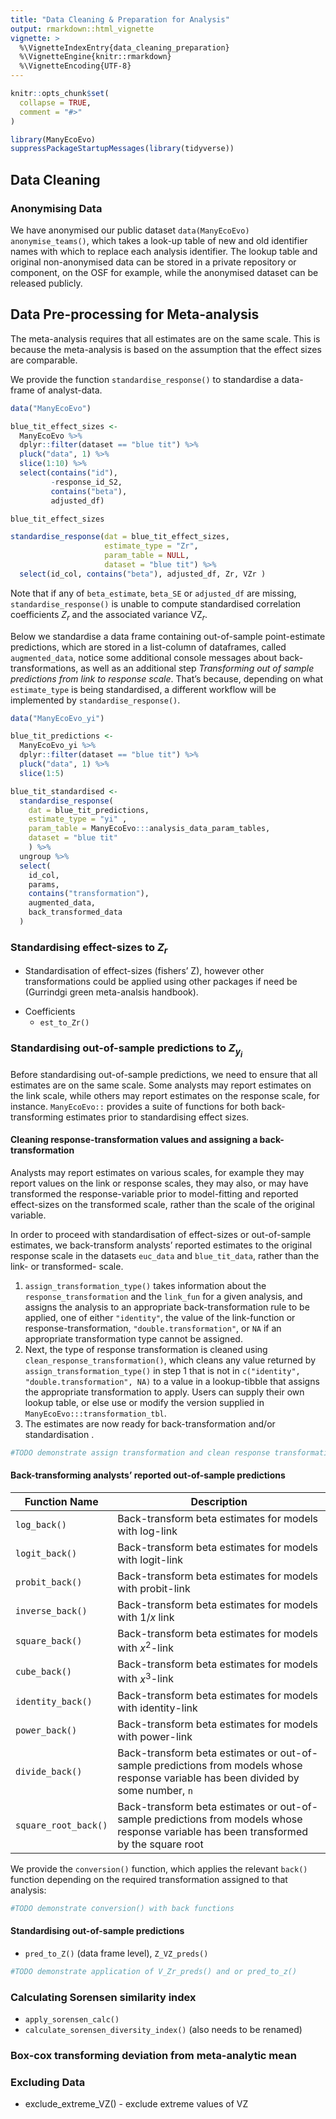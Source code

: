 ```yaml
---
title: "Data Cleaning & Preparation for Analysis"
output: rmarkdown::html_vignette
vignette: >
  %\VignetteIndexEntry{data_cleaning_preparation}
  %\VignetteEngine{knitr::rmarkdown}
  %\VignetteEncoding{UTF-8}
---
```


```r
knitr::opts_chunk$set(
  collapse = TRUE,
  comment = "#>"
)
```

```r
library(ManyEcoEvo)
suppressPackageStartupMessages(library(tidyverse))
```

## Data Cleaning

### Anonymising Data

We have anonymised our public dataset `data(ManyEcoEvo)` `anonymise_teams()`, which takes a look-up table of new and old identifier names with which to replace each analysis identifier. The lookup table and original non-anonymised data can be stored in a private repository or component, on the OSF for example, while the anonymised dataset can be released publicly.

## Data Pre-processing for Meta-analysis

The meta-analysis requires that all estimates are on the same scale. This is because the meta-analysis is based on the assumption that the effect sizes are comparable.

We provide the function `standardise_response()` to standardise a data-frame of analyst-data.

```r

data("ManyEcoEvo")

blue_tit_effect_sizes <- 
  ManyEcoEvo %>% 
  dplyr::filter(dataset == "blue tit") %>% 
  pluck("data", 1) %>% 
  slice(1:10) %>% 
  select(contains("id"), 
         -response_id_S2,
         contains("beta"), 
         adjusted_df)

blue_tit_effect_sizes

standardise_response(dat = blue_tit_effect_sizes, 
                     estimate_type = "Zr",
                     param_table = NULL, 
                     dataset = "blue tit") %>% 
  select(id_col, contains("beta"), adjusted_df, Zr, VZr )
```

Note that if any of `beta_estimate`, `beta_SE` or `adjusted_df` are missing, `standardise_response()` is unable to compute standardised correlation coefficients $Z_r$ and the associated variance $\text{VZ}_r$.

Below we standardise a data frame containing out-of-sample point-estimate predictions, which are stored in a list-column of dataframes, called `augmented_data`, notice some additional console messages about back-transformations, as well as an additional step *Transforming out of sample predictions from link to response scale*. That's because, depending on what `estimate_type` is being standardised, a different workflow will be implemented by `standardise_response()`.

```r
data("ManyEcoEvo_yi")

blue_tit_predictions <- 
  ManyEcoEvo_yi %>% 
  dplyr::filter(dataset == "blue tit") %>% 
  pluck("data", 1) %>% 
  slice(1:5)

blue_tit_standardised <- 
  standardise_response(
    dat = blue_tit_predictions, 
    estimate_type = "yi" ,
    param_table = ManyEcoEvo:::analysis_data_param_tables, 
    dataset = "blue tit"
    ) %>% 
  ungroup %>% 
  select(
    id_col,
    params, 
    contains("transformation"), 
    augmented_data, 
    back_transformed_data
  )


```

### Standardising effect-sizes to $Z_r$ {#sec-standardisation}

-   Standardisation of effect-sizes (fishers' Z), however other transformations could be applied using other packages if need be (Gurrindgi green meta-analsis handbook).

```{=html}
<!-- -->
```
-   Coefficients
    -   `est_to_Zr()`

### Standardising out-of-sample predictions to $Z_{y_i}$

Before standardising out-of-sample predictions, we need to ensure that all estimates are on the same scale. Some analysts may report estimates on the link scale, while others may report estimates on the response scale, for instance. `ManyEcoEvo::` provides a suite of functions for both back-transforming estimates prior to standardising effect sizes.

#### Cleaning response-transformation values and assigning a back-transformation

Analysts may report estimates on various scales, for example they may report values on the link or response scales, they may also, or may have transformed the response-variable prior to model-fitting and reported effect-sizes on the transformed scale, rather than the scale of the original variable.

In order to proceed with standardisation of effect-sizes or out-of-sample estimates, we back-transform analysts' reported estimates to the original response scale in the datasets `euc_data` and `blue_tit_data`, rather than the link- or transformed- scale.

1.  `assign_transformation_type()` takes information about the `response_transformation` and the `link_fun` for a given analysis, and assigns the analysis to an appropriate back-transformation rule to be applied, one of either `"identity"`, the value of the link-function or response-transformation, `"double.transformation"`, or `NA` if an appropriate transformation type cannot be assigned.
2.  Next, the type of response transformation is cleaned using `clean_response_transformation()`, which cleans any value returned by `assign_transformation_type()` in step 1 that is not in `c("identity", "double.transformation", NA)` to a value in a lookup-tibble that assigns the appropriate transformation to apply. Users can supply their own lookup table, or else use or modify the version supplied in `ManyEcoEvo:::transformation_tbl`.
3.  The estimates are now ready for back-transformation \ref{@sec-back-transformation} and/or standardisation \ref{@sec-standardisation}.

```r
#TODO demonstrate assign transformation and clean response transformation
```

#### Back-transforming analysts' reported out-of-sample predictions {#sec-back-transformation}

| Function Name        | Description                                                                                                                            |
|-------------------|-----------------------------------------------------|
| `log_back()`         | Back-transform beta estimates for models with log-link                                                                                 |
| `logit_back()`       | Back-transform beta estimates for models with logit-link                                                                               |
| `probit_back()`      | Back-transform beta estimates for models with probit-link                                                                              |
| `inverse_back()`     | Back-transform beta estimates for models with $1/x$ link                                                                               |
| `square_back()`      | Back-transform beta estimates for models with $x^2$-link                                                                               |
| `cube_back()`        | Back-transform beta estimates for models with $x^3$-link                                                                               |
| `identity_back()`    | Back-transform beta estimates for models with identity-link                                                                            |
| `power_back()`       | Back-transform beta estimates for models with power-link                                                                               |
| `divide_back()`      | Back-transform beta estimates or out-of-sample predictions from models whose response variable has been divided by some number, `n`    |
| `square_root_back()` | Back-transform beta estimates or out-of-sample predictions from models whose response variable has been transformed by the square root |

We provide the `conversion()` function, which applies the relevant `back()` function depending on the required transformation assigned to that analysis:

```r
#TODO demonstrate conversion() with back functions
```

#### Standardising out-of-sample predictions

-   `pred_to_Z()` (data frame level), `Z_VZ_preds()`

```r
#TODO demonstrate application of V_Zr_preds() and or pred_to_z()
```

### Calculating Sorensen similarity index

-   `apply_sorensen_calc()`
-   `calculate_sorensen_diversity_index()` (also needs to be renamed)

### Box-cox transforming deviation from meta-analytic mean

### Excluding Data

-   exclude_extreme_VZ() - exclude extreme values of VZ
